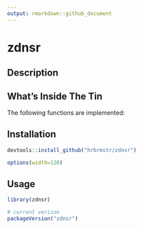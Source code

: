 ```yaml
---
output: rmarkdown::github_document
---
```


# zdnsr

## Description

## What's Inside The Tin

The following functions are implemented:

## Installation

```r
devtools::install_github("hrbrmstr/zdnsr")
```

```r
options(width=120)
```

## Usage

```r
library(zdnsr)

# current verison
packageVersion("zdnsr")

```

